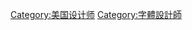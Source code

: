 
{{Commons category|Typographers from the United States}}
{{CatAutoTOC}}
[[Category:美国设计师|Category:美国设计师]]
[[Category:字體設計師|Category:字體設計師]]